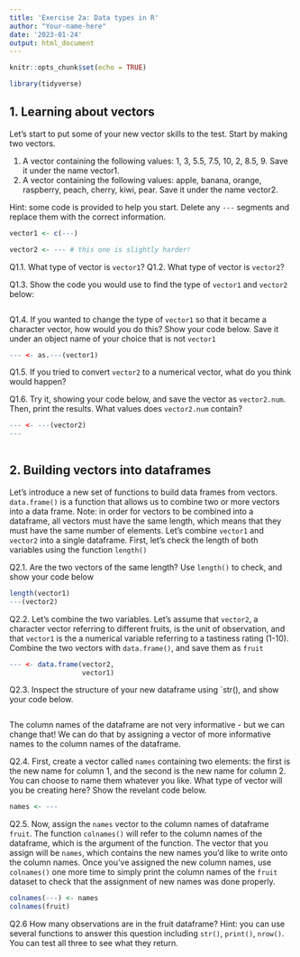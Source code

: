 ```yaml
---
title: 'Exercise 2a: Data types in R'
author: "Your-name-here"
date: '2023-01-24'
output: html_document
---
```

```r
knitr::opts_chunk$set(echo = TRUE)

library(tidyverse)
```

## 1. Learning about vectors 

Let's start to put some of your new vector skills to the test. Start by making two vectors. 

1. A vector containing the following values: 1, 3, 5.5, 7.5, 10, 2, 8.5, 9. Save it under the name vector1.
2. A vector containing the following values:  apple, banana, orange, raspberry, peach, cherry, kiwi, pear. Save it under the name vector2.

Hint: some code is provided to help you start. Delete any `---` segments and replace them with the correct information.

```r
vector1 <- c(---)

vector2 <- --- # this one is slightly harder!
```

Q1.1. What type of vector is `vector1`? 
Q1.2. What type of vector is `vector2`?

Q1.3. Show the code you would use to find the type of `vector1` and `vector2` below:

```r

```

Q1.4. If you wanted to change the type of `vector1` so that it became a character vector, how would you do this? Show your code below. Save it under an object name of your choice that is not `vector1`

```r
--- <- as.---(vector1)
```


Q1.5. If you tried to convert `vector2` to a numerical vector, what do you think would happen?

Q1.6. Try it, showing your code below, and save the vector as `vector2.num`. Then, print the results. What values does `vector2.num` contain?

```r

--- <- ---(vector2)
---
  
```


## 2. Building vectors into dataframes 

Let's introduce a new set of functions to build data frames from vectors. `data.frame()` is a function that allows us to combine two or more vectors into a data frame. Note: in order for vectors to be combined into a dataframe, all vectors must have the same length, which means that they must have the same number of elements. 
Let's combine `vector1` and `vector2` into a single dataframe. First, let's check the length of both variables using the function `length()`

Q2.1. Are the two vectors of the same length? Use `length()` to check, and show your code below

```r
length(vector1)
---(vector2)
```

Q2.2. Let's combine the two variables. Let's assume that `vector2`, a character vector referring to different fruits, is the unit of observation, and that `vector1` is the a numerical variable referring to a tastiness rating (1-10). Combine the two vectors with `data.frame()`, and save them as `fruit`  

```r
--- <- data.frame(vector2, 
                  vector1)
```

Q2.3. Inspect the structure of your new dataframe using `str(), and show your code below.

```r

```

The column names of the dataframe are not very informative - but we can change that! We can do that by assigning a vector of more informative names to the column names of the dataframe. 

Q2.4. First, create a vector called `names` containing two elements: the first is the new name for column 1, and the second is the new name for column 2. You can choose to name them whatever you like. What type of vector will you be creating here? Show the revelant code below.

```r
names <- ---
```

Q2.5. Now, assign the `names` vector to the column names of dataframe `fruit`. The function `colnames()` will refer to the column names of the dataframe, which is the argument of the function. The vector that you assign will be `names`, which contains the new names you'd like to write onto the column names. Once you've assigned the new column names, use `colnames()` one more time to simply print the column names of the `fruit` dataset to check that the assignment of new names was done properly.  

```r
colnames(---) <- names
colnames(fruit)
```

Q2.6 How many observations are in the fruit dataframe?
Hint: you can use several functions to answer this question including `str()`, `print()`, `nrow()`. You can test all three to see what they return.

```{}

```

